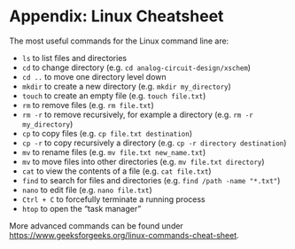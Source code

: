 # Appendix: Linux Cheatsheet {#sec-linux-cheatsheet}

The most useful commands for the Linux command line are:

- `ls` to list files and directories
- `cd` to change directory (e.g. `cd analog-circuit-design/xschem`)
- `cd ..` to move one directory level down
- `mkdir` to create a new directory (e.g. `mkdir my_directory`)
- `touch` to create an empty file (e.g. `touch file.txt`)
- `rm` to remove files (e.g. `rm file.txt`)
- `rm -r` to remove recursively, for example a directory (e.g. `rm -r my_directory`)
- `cp` to copy files (e.g. `cp file.txt destination`)
- `cp -r` to copy recursively a directory (e.g. `cp -r directory destination`)
- `mv` to rename files (e.g. `mv file.txt new_name.txt`)
- `mv` to move files into other directories (e.g. `mv file.txt directory`)
- `cat` to view the contents of a file (e.g. `cat file.txt`)
- `find` to search for files and directories (e.g. `find /path -name "*.txt"`)
- `nano` to edit file (e.g. `nano file.txt`)
- `Ctrl + C` to forcefully terminate a running process
- `htop` to open the "task manager"

More advanced commands can be found under <https://www.geeksforgeeks.org/linux-commands-cheat-sheet>.
